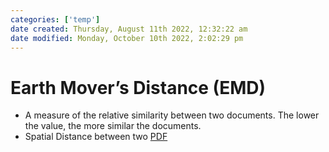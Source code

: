 ```yaml
---
categories: ['temp']
date created: Thursday, August 11th 2022, 12:32:22 am
date modified: Monday, October 10th 2022, 2:02:29 pm
---
```


# Earth Mover's Distance (EMD)
- A measure of the relative similarity between two documents. The lower the value, the more similar the documents.
- Spatial Distance between two [PDF](PDF.qmd)



